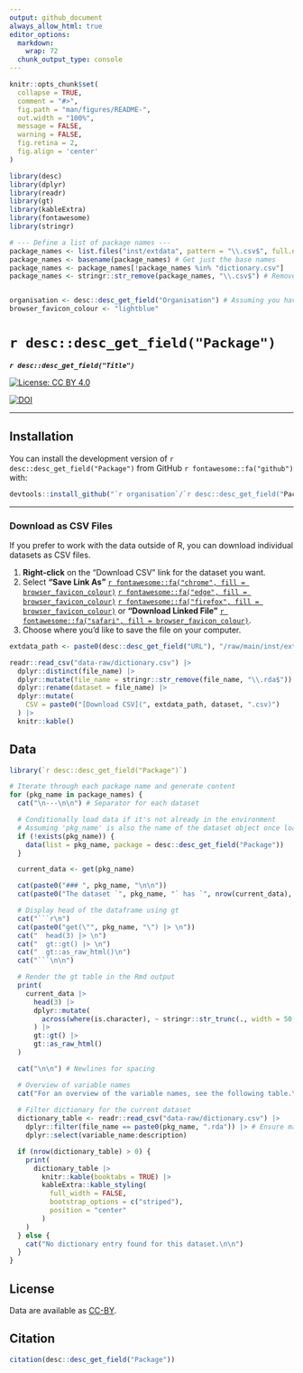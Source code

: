 ```yaml
---
output: github_document
always_allow_html: true
editor_options:
  markdown:
    wrap: 72
  chunk_output_type: console
---
```


```r
knitr::opts_chunk$set(
  collapse = TRUE,
  comment = "#>",
  fig.path = "man/figures/README-",
  out.width = "100%",
  message = FALSE,
  warning = FALSE,
  fig.retina = 2,
  fig.align = 'center'
)

library(desc)
library(dplyr)
library(readr)
library(gt)
library(kableExtra)
library(fontawesome)
library(stringr)

# --- Define a list of package names ---
package_names <- list.files("inst/extdata", pattern = "\\.csv$", full.names = FALSE)
package_names <- basename(package_names) # Get just the base names
package_names <- package_names[!package_names %in% "dictionary.csv"]
package_names <- stringr::str_remove(package_names, "\\.csv$") # Remove .csv extension


organisation <- desc::desc_get_field("Organisation") # Assuming you have an 'Organisation' field in DESCRIPTION
browser_favicon_colour <- "lightblue"
```

# `r desc::desc_get_field("Package")`

***`r desc::desc_get_field("Title")`***

<!-- badges: start -->

[![License: CC BY
4.0](https://img.shields.io/badge/License-CC_BY_4.0-lightgrey.svg)](https://creativecommons.org/licenses/by/4.0/)

[![DOI](https://zenodo.org/badge/DOI/10.5281/zenodo.15554776.svg)](https://zenodo.org/doi/10.5281/zenodo.15554776)

<!-- badges: end -->

-----

## Installation

You can install the development version of `r desc::desc_get_field("Package")` from GitHub `r fontawesome::fa("github")` with:

```r
devtools::install_github("`r organisation`/`r desc::desc_get_field("Package")`", dependencies = TRUE)
```

-----

### Download as CSV Files

If you prefer to work with the data outside of R, you can download individual datasets as CSV files.

1.  **Right-click** on the "Download CSV" link for the dataset you want.
2.  Select **"Save Link As"** [`r fontawesome::fa("chrome", fill = browser_favicon_colour)`](https://www.google.com/chrome/) [`r fontawesome::fa("edge", fill = browser_favicon_colour)`](https://www.microsoft.com/edge/) [`r fontawesome::fa("firefox", fill = browser_favicon_colour)`](https://www.mozilla.org/firefox/) or **"Download Linked File"** [`r fontawesome::fa("safari", fill = browser_favicon_colour)`](https://www.apple.com/safari/).
3.  Choose where you'd like to save the file on your computer.

```r
extdata_path <- paste0(desc::desc_get_field("URL"), "/raw/main/inst/extdata/")

readr::read_csv("data-raw/dictionary.csv") |>
  dplyr::distinct(file_name) |>
  dplyr::mutate(file_name = stringr::str_remove(file_name, "\\.rda$")) |> # Ensure .rda is removed
  dplyr::rename(dataset = file_name) |>
  dplyr::mutate(
    CSV = paste0("[Download CSV](", extdata_path, dataset, ".csv)")
  ) |>
  knitr::kable()

```

## Data

```r
library(`r desc::desc_get_field("Package")`)
```

```r
# Iterate through each package name and generate content
for (pkg_name in package_names) {
  cat("\n---\n\n") # Separator for each dataset

  # Conditionally load data if it's not already in the environment
  # Assuming 'pkg_name' is also the name of the dataset object once loaded
  if (!exists(pkg_name)) {
    data(list = pkg_name, package = desc::desc_get_field("Package"))
  }

  current_data <- get(pkg_name)

  cat(paste0("### ", pkg_name, "\n\n"))
  cat(paste0("The dataset `", pkg_name, "` has `", nrow(current_data), "` observations and `", ncol(current_data), "` variables\n\n"))

  # Display head of the dataframe using gt
  cat("```r\n")
  cat(paste0("get(\"", pkg_name, "\") |> \n"))
  cat("  head(3) |> \n")
  cat("  gt::gt() |> \n")
  cat("  gt::as_raw_html()\n")
  cat("```\n\n")

  # Render the gt table in the Rmd output
  print(
    current_data |>
      head(3) |>
      dplyr::mutate(
        across(where(is.character), ~ stringr::str_trunc(., width = 50, ellipsis = "..."))
      ) |> 
      gt::gt() |>
      gt::as_raw_html()
  )

  cat("\n\n") # Newlines for spacing

  # Overview of variable names
  cat("For an overview of the variable names, see the following table.\n\n")
  
  # Filter dictionary for the current dataset
  dictionary_table <- readr::read_csv("data-raw/dictionary.csv") |>
    dplyr::filter(file_name == paste0(pkg_name, ".rda")) |> # Ensure matching .rda
    dplyr::select(variable_name:description)

  if (nrow(dictionary_table) > 0) {
    print(
      dictionary_table |>
        knitr::kable(booktabs = TRUE) |>
        kableExtra::kable_styling(
          full_width = FALSE,
          bootstrap_options = c("striped"),
          position = "center"
        )
    )
  } else {
    cat("No dictionary entry found for this dataset.\n\n")
  }
}
```

## License

Data are available as
[CC-BY](https://github.com/`r desc::desc_get_field("Organisation")`/`r desc::desc_get_field("Package")`/blob/main/LICENSE.md).

## Citation

```r
citation(desc::desc_get_field("Package"))
```
